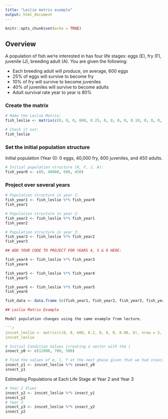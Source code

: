 ```yaml
---
title: "Leslie matrix example"
output: html_document
---
```


```r
knitr::opts_chunk$set(echo = TRUE)

```

## Overview

A population of fish we're interested in has four life stages: eggs (E), fry (F), juvenile (J), breeding adult (A). You are given the following:

- Each breeding adult will produce, on average, 600 eggs
- 25% of eggs will survive to become fry
- 10% of fry will survive to become juveniles
- 40% of juveniles will survive to become adults
- Adult survival rate year to year is 80%

### Create the matrix

```r
# Make the Leslie Matrix:
fish_leslie <- matrix(c(0, 0, 0, 600, 0.25, 0, 0, 0, 0, 0.10, 0, 0, 0, 0, 0.4, 0.8), nrow = 4, ncol = 4, byrow = TRUE)

# Check it out: 
fish_leslie
```

### Set the initial population structure

Initial population (Year 0): 0 eggs, 40,000 fry, 600 juveniles, and 450 adults.

```r
# Initial population structure (R, F, J, A): 
fish_year0 <- c(0, 40000, 600, 450)
```

### Project over several years 

```r
# Population structure in year 1:
fish_year1 <- fish_leslie %*% fish_year0
fish_year1

# Population structure in year 2: 
fish_year2 <- fish_leslie %*% fish_year1
fish_year2

# Population structure in year 3: 
fish_year3 <- fish_leslie %*% fish_year2
fish_year3

## ADD YOUR CODE TO PROJECT FOR YEARS 4, 5 & 6 HERE:

fish_year4 <- fish_leslie %*% fish_year3
fish_year4

fish_year5 <- fish_leslie %*% fish_year4
fish_year5

fish_year6 <- fish_leslie %*% fish_year5
fish_year6

fish_data <- data.frame (c(fish_year1, fish_year2, fish_year3, fish_year4, fish_year5, fish_year6))

## Leslie Matrix Example

Model population changes using the same example from lecture.

```r
inscet_leslie <- matrix(c(0, 0, 600, 0.2, 0, 0, 0, 0.08, 0), nrow = 3, ncol = 3, byrow = TRUE)
inscet_leslie
```

```r
# Initial Condition Values (creating a vector with the )
insect_y0 <- c(12000, 700, 500)
```

```r
# Find the values of e, l, f at the next phase given that we had insect_y0
insect_y1 <- inscet_leslie %*% insect_y0
insect_y1
```

Estimating Populations at Each Life Stage at Year 2 and Year 3

```r
# Year 2 Vlues
insect_y2 <- inscet_leslie %*% insect_y1
insect_y2
# Year 3
insect_y3 <- inscet_leslie %*% insect_y2
insect_y2

```

